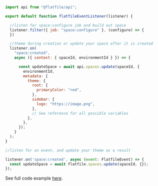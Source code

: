 <CodeGroup>

```js listener.js
import api from "@flatfile/api";

export default function flatfileEventListener(listener) {

  //listen for space:configure job and build out space 
  listener.filter({ job: "space:configure" }, (configure) => {
  })

  //theme during creation or update your space after it is created
  listener.on(
    "space:created",
    async ({ context: { spaceId, environmentId } }) => {

      const updateSpace = await api.spaces.update(spaceId, {
        environmentId,
        metadata: {
          theme: {
            root: {
              primaryColor: "red",
            },
            sidebar: {
              logo: "https://image.png",
            },
            // See reference for all possible variables
          },
        },
      });
    }
  );
}

```

```js listener.ts
//listen for an event, and update your theme as a result

listener.on('space:created', async (event: FlatfileEvent) => {
  const updateSpace = await flatfile.spaces.update(spaceId, {});
});
```
</CodeGroup>

See full code example [here](https://github.com/FlatFilers/getting-started/tree/main/plain-js/theming/index.js).